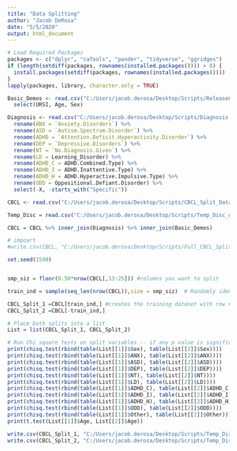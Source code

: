 ```yaml
---
title: "Data Splitting"
author: "Jacob DeRosa"
date: "5/5/2020"
output: html_document
---
```


```r

# Load Required Packages
packages <- c("dplyr", "caTools", "pander", "tidyverse", "ggridges")
if (length(setdiff(packages, rownames(installed.packages()))) > 0) {
  install.packages(setdiff(packages, rownames(installed.packages())))
}
lapply(packages, library, character.only = TRUE)

```

```r

Basic_Demos <- read.csv("C:/Users/jacob.derosa/Desktop/Scripts/Release8/Basic_Demos_r8.csv", header =T, sep = ",")  %>%
  select(URSI, Age, Sex) 

Diagnosis <- read.csv("C:/Users/jacob.derosa/Desktop/Scripts/Diagnosis.csv", header = T, sep = ",") %>%
  rename(ANX = `Anxiety.Disorders`) %>%
  rename(ASD = `Autism.Spectrum.Disorder`) %>%
  rename(ADHD = `Attention.Deficit.Hyperactivity.Disorder`) %>%
  rename(DEP = `Depressive.Disorders`) %>%
  rename(NT = `No.Diagnosis.Given`) %>%
  rename(LD = Learning_Disorder) %>%
  rename(ADHD_C = ADHD.Combined.Type) %>%
  rename(ADHD_I = ADHD.Inattentive.Type) %>%
  rename(ADHD_H = ADHD.Hyperactive.Impulsive.Type) %>%
  rename(ODD = Oppositional.Defiant.Disorder) %>% 
  select(-X, -starts_with("Specific"))

CBCL <- read.csv("C:/Users/jacob.derosa/Desktop/Scripts/CBCL_Split_Data/CBCL_subs.csv", header =T, sep = ",") %>% select(URSI, ends_with("_T"))

Temp_Disc = read.csv("C:/Users/jacob.derosa/Desktop/Scripts/Temp_Disc_df.csv", header =T, sep = ",") %>% select(URSI, ends_with("_T"))

CBCL = CBCL %>% inner_join(Diagnosis) %>% inner_join(Basic_Demos)

# impoart
#write.csv(CBCL, "C:/Users/jacob.derosa/Desktop/Scripts/Full_CBCL_Splits/CBCL.csv")


```

```r

set.seed(1590)


smp_siz = floor(0.50*nrow(CBCL[,13:25])) #columns you want to split

train_ind = sample(seq_len(nrow(CBCL)),size = smp_siz)  # Randomly identifies the rows equal to sample size ( defined in previous instruction) 

CBCL_Split_1 =CBCL[train_ind,] #creates the training dataset with row numbers stored in train_ind
CBCL_Split_2 =CBCL[-train_ind,] 

# Place both splits into a list 
List = list(CBCL_Split_1, CBCL_Split_2)

# Run Chi square tests on split variables -- if any p value is significant, change seed and rerun 
print(chisq.test(rbind(table(List[[1]]$Sex), table(List[[2]]$Sex)))) 
print(chisq.test(rbind(table(List[[1]]$ANX), table(List[[2]]$ANX))))
print(chisq.test(rbind(table(List[[1]]$ASD), table(List[[2]]$ASD))))
print(chisq.test(rbind(table(List[[1]]$DEP), table(List[[2]]$DEP))))
print(chisq.test(rbind(table(List[[1]]$NT), table(List[[2]]$NT))))
print(chisq.test(rbind(table(List[[1]]$LD), table(List[[2]]$LD))))
print(chisq.test(rbind(table(List[[1]]$ADHD_C), table(List[[2]]$ADHD_C))))
print(chisq.test(rbind(table(List[[1]]$ADHD_I), table(List[[2]]$ADHD_I))))
print(chisq.test(rbind(table(List[[1]]$ADHD_H), table(List[[2]]$ADHD_H))))
print(chisq.test(rbind(table(List[[1]]$ODD), table(List[[2]]$ODD))))
print(chisq.test(rbind(table(List[[1]]$Other), table(List[[2]]$Other))))
print(t.test(List[[1]]$Age, List[[2]]$Age))

write.csv(CBCL_Split_1, "C:/Users/jacob.derosa/Desktop/Scripts/Temp_Disc_Splits/CBCL_Split_1.csv")
write.csv(CBCL_Split_2, "C:/Users/jacob.derosa/Desktop/Scripts/Temp_Disc_Splits/CBCL_Split_2.csv")

```
